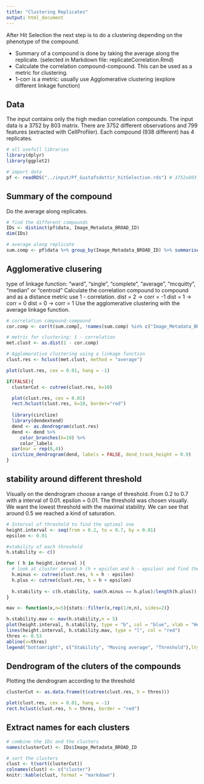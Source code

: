 ```yaml
---
title: "Clustering Replicates"
output: html_document
---
```


After Hit Selection the next step is to do a clustering depending on the phenotype of the compound.

- Summary of a compound is done by taking the average along the replicate. (selected in Markdown file: replicateCorrelation.Rmd)
- Calculate the correlation compound-compound. This can be used as a metric for clustering.
- 1-corr is a metric: usually use Agglomerative clustering (explore different linkage function)

## Data

The input contains only the high median correlation compounds.
The input data is a 3752 by 803 matrix.
There are 3752 different observations and 799 features (extracted with CellProfiler).
Each compound (938 different) has 4 replicates.


```r
# all usefull libraries
library(dplyr)
library(ggplot2)
```

```r
# import data
pf <- readRDS("../input/Pf_Gustafsdottir_hitSelection.rds") # 3752x803

```

## Summary of the compound

Do the average along replicates.

```r
# find the different compounds
IDs <- distinct(pf$data, Image_Metadata_BROAD_ID)
dim(IDs)

# average along replicate
sum.comp <- pf$data %>% group_by(Image_Metadata_BROAD_ID) %>% summarise_each(funs(mean(., na.rm=TRUE)), -c(Image_Metadata_SOURCE_COMPOUND_NAME, Well, Plate))

```

## Agglomerative clusering

type of linkage function: "ward", "single", "complete", "average", "mcquitty", "median" or "centroid"
Calculate the correlation compound to compound and as a distance metric use 1 - correlation.
dist = 2 -> corr = -1
dist = 1 -> corr = 0
dist = 0 -> corr = 1
Use the agglomerative clustering with the average linkage function.

```r
# correlation compound-compound
cor.comp <- cor(t(sum.comp[, !names(sum.comp) %in% c("Image_Metadata_BROAD_ID")]))

# metric for clustering: 1 - correlation
met.clust <- as.dist(1 - cor.comp)

# Agglomerative clustering using a linkage function
clust.res <- hclust(met.clust, method = "average")

plot(clust.res, cex = 0.01, hang = -1)
```

```r
if(FALSE){
  clusterCut <- cutree(clust.res, k=10)

  plot(clust.res, cex = 0.01)
  rect.hclust(clust.res, k=10, border="red")
  
  library(circlize)
  library(dendextend)
  dend <- as.dendrogram(clust.res)
  dend <- dend %>% 
     color_branches(k=10) %>% 
     color_labels
  par(mar = rep(0,4))
  circlize_dendrogram(dend, labels = FALSE, dend_track_height = 0.9) 
}
```


## stability around different threshold
Visually on the dendrogram choose a range of threshold.
From 0.2 to 0.7 with a interval of 0.01. epsilon = 0.01.
The threshold was chosen visually. We want the lowest threshold with the maximal stability.
We can see that around 0.5 we reached a kind of saturation.

```r
# Interval of threshold to find the optimal one
height.interval <- seq(from = 0.2, to = 0.7, by = 0.01)
epsilon <- 0.01

#stability of each threshold
h.stability <- c()

for ( h in height.interval ){
  # look at cluster around h (h + epsilon and h - epsilon) and find the stability around it
  h.minus <- cutree(clust.res, h = h - epsilon)
  h.plus <- cutree(clust.res, h = h + epsilon)
  
  h.stability <- c(h.stability, sum(h.minus == h.plus)/length(h.plus))
}

mav <- function(x,n=5){stats::filter(x,rep(1/n,n), sides=2)}

h.stability.mav <- mav(h.stability,n = 5)
plot(height.interval, h.stability, type = "b", col = "blue", xlab = "Height threshold", ylab = "Stability")
lines(height.interval, h.stability.mav, type = "l", col = "red")
thres <- 0.53
abline(v=thres)
legend("bottomright", c("Stability", "Moving average", "Threshold"),lty=c(1,1,1),col=c("blue","red", "black"))
```

## Dendrogram of the cluters of the compounds
Plotting the dendrogram according to the threshold

```r
clusterCut <- as.data.frame(t(cutree(clust.res, h = thres)))

plot(clust.res, cex = 0.01, hang = -1)
rect.hclust(clust.res, h = thres, border = "red")

```


## Extract names for each clusters

```r
# combine the IDs and the clusters
names(clusterCut) <- IDs$Image_Metadata_BROAD_ID

# sort the clusters
clust <- t(sort(clusterCut))
colnames(clust) <- c("cluster")
knitr::kable(clust, format = "markdown")

```





